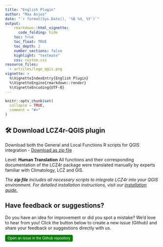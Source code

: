 ```yaml
---
title: "English Plugin"
author: "Max Anjos"
date: "`r format(Sys.Date(), '%B %d, %Y')`"
output:
    rmarkdown::html_vignette:
      code_folding: hide
    toc: true
    toc_float: TRUE
    toc_depth: 2
    number_sections: false
    highlight: "textmate"
    css: custom.css
resource_files:
  - articles/logo_qgis.png
vignette: >
  %\VignetteIndexEntry{English Plugin}
  %\VignetteEngine{rmarkdown::render}
  %\VignetteEncoding{UTF-8}
---
```


```r
knitr::opts_chunk$set(
  collapse = TRUE,
  comment = "#>"
)
```

## 🛠 Download LCZ4r-QGIS plugin

Download both the General and Local Functions R scripts for QGIS integration - [Download as zip file](https://raw.githubusercontent.com/ByMaxAnjos/QGIS-LCZ4r-Multilingual/refs/heads/master/scripts/English_LCZ4r.zip)

Level: **Human Translation**
All functions and their corresponding documentation of the LCZ4r package were translated manually by experts familiar with Climatology, LCZ and GIS.

*The **zip file** includes all necessary scripts to integrate LCZ4r into your QGIS environment. For detailed installation instructions, visit our [installation guide.](https://bymaxanjos.github.io/LCZ4r/articles/instalation_lcz4r_qgis.html)*


## Have feedback or suggestions?

Do you have an idea for improvement or did you spot a mistake? We'd love to hear from you! Click the button below to create a new issue (Github) and share your feedback or suggestions directly with us.

<button type="button" class="btn" style="background-color: #008000; color: white; padding: .25rem .5rem; font-size: .75rem; border: none; border-radius: .25rem;">
  <a href='https://github.com/ByMaxAnjos/QGIS-LCZ4r-Multilingual/issues/new'style="text-decoration: none; color: white;">
    Open an issue in the Github repository
  </a>
</button>

